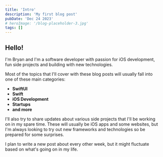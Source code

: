 ```yaml
---
title: 'Intro'
description: 'My first blog post'
pubDate: 'Dec 24 2023'
# heroImage: '/blog-placeholder-3.jpg'
tags: []
---
```


## Hello!

I'm Bryan and I'm a software developer with passion for iOS development, fun side projects and
building with new technologies.

Most of the topics that I'll cover with these blog posts will usually fall into one of
these main categories:

* **SwiftUI**
* **Swift**
* **iOS Development**
* **Startups**
* **and more**

I'll also try to share updates about various side projects that I'll be working on in my
spare time. These will usually be iOS apps and some websites, but I'm always looking to 
try out new frameworks and technologies so be prepared for some surprises.

I plan to write a new post about every other week, but it might fluctuate based on what's
going on in my life.